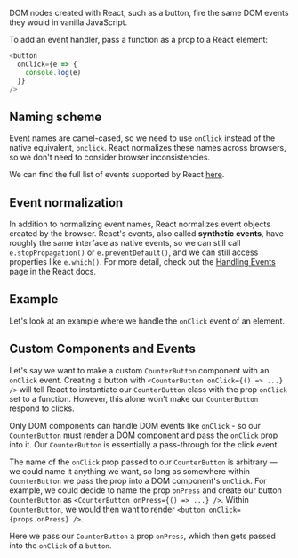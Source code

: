 
DOM nodes created with React, such as a button, fire the same DOM events they would in vanilla JavaScript.

To add an event handler, pass a function as a prop to a React element:

```js
<button
  onClick={e => {
    console.log(e)
  }}
/>
```

## Naming scheme

Event names are camel-cased, so we need to use `onClick` instead of the native equivalent, `onclick`. React normalizes these names across browsers, so we don't need to consider browser inconsistencies.

We can find the full list of events supported by React [here](https://reactjs.org/docs/events.html#supported-events).

## Event normalization

In addition to normalizing event names, React normalizes event objects created by the browser. React's events, also called **synthetic events**, have roughly the same interface as native events, so we can still call `e.stopPropagation()` or `e.preventDefault()`, and we can still access properties like `e.which()`. For more detail, check out the [Handling Events](https://reactjs.org/docs/handling-events.html) page in the React docs.

## Example

Let's look at an example where we handle the `onClick` event of an element.

<Example code={nativeEvent} />

## Custom Components and Events

Let's say we want to make a custom `CounterButton` component with an `onClick` event. Creating a button with `<CounterButton onClick={() => ...} />` will tell React to instantiate our `CounterButton` class with the prop `onClick` set to a function. However, this alone won't make our `CounterButton` respond to clicks.

Only DOM components can handle DOM events like `onClick` - so our `CounterButton` must render a DOM component and pass the `onClick` prop into it. Our `CounterButton` is essentially a pass-through for the click event.

The name of the `onClick` prop passed to our `CounterButton` is arbitrary — we could name it anything we want, so long as somewhere within `CounterButton` we pass the prop into a DOM component's `onClick`. For example, we could decide to name the prop `onPress` and create our button `CounterButton` as `<CounterButton onPress={() => ...} />`. Within `CounterButton`, we would then want to render `<button onClick={props.onPress} />`.

<Example code={customEvent} />

Here we pass our `CounterButton` a prop `onPress`, which then gets passed into the `onClick` of a `button`.
